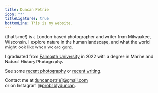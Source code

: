 ```yaml
---
title: Duncan Petrie
icon: "*"
titleLigatures: true
bottomLine: This is my website.
---
```

(that’s me!) is a London-based photographer and writer from Milwaukee, Wisconsin. I explore nature in the human landscape, and what the world might look like when we are gone.

I graduated from [Falmouth University](mnhp) in 2022 with a degree in Marine and Natural History Photography.

See some [recent photography](palimpsest) or [recent writing](wind).

Contact me at [duncanpetrie1@gmail.com](mailto) \
or on Instagram @[probablyduncan](instagram).
